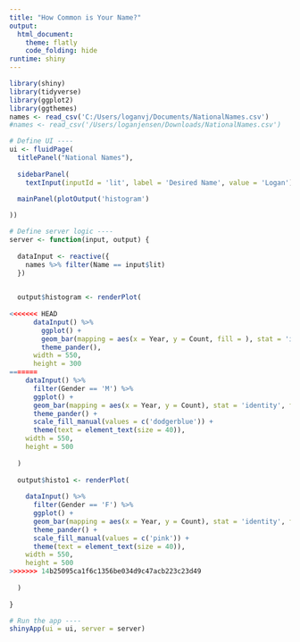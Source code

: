 ```yaml
---
title: "How Common is Your Name?"
output:
  html_document: 
    theme: flatly 
    code_folding: hide
runtime: shiny
---
```


```r
library(shiny)
library(tidyverse)
library(ggplot2)
library(ggthemes)
names <- read_csv('C:/Users/loganvj/Documents/NationalNames.csv')
#names <- read_csv('/Users/loganjensen/Downloads/NationalNames.csv')
```


```r
# Define UI ----
ui <- fluidPage(
  titlePanel("National Names"),
  
  sidebarPanel(
    textInput(inputId = 'lit', label = 'Desired Name', value = 'Logan')), 

  mainPanel(plotOutput('histogram')
  
))

# Define server logic ----
server <- function(input, output) {
  
  dataInput <- reactive({
    names %>% filter(Name == input$lit)
  })
  

  output$histogram <- renderPlot(
    
<<<<<<< HEAD
      dataInput() %>%
        ggplot() +
        geom_bar(mapping = aes(x = Year, y = Count, fill = ), stat = 'identity', fill = 'dodgerblue') +
        theme_pander(),
      width = 550,
      height = 300
=======
    dataInput() %>%
      filter(Gender == 'M') %>%
      ggplot() +
      geom_bar(mapping = aes(x = Year, y = Count), stat = 'identity', fill = 'dodgerblue') +
      theme_pander() +
      scale_fill_manual(values = c('dodgerblue')) +
      theme(text = element_text(size = 40)),
    width = 550,
    height = 500
    
  )
  
  output$histo1 <- renderPlot(
    
    dataInput() %>%
      filter(Gender == 'F') %>%
      ggplot() +
      geom_bar(mapping = aes(x = Year, y = Count), stat = 'identity', fill = 'pink') +
      theme_pander() +
      scale_fill_manual(values = c('pink')) +
      theme(text = element_text(size = 40)),
    width = 550,
    height = 500
>>>>>>> 14b25095ca1f6c1356be034d9c47acb223c23d49
    
  )
  
}

# Run the app ----
shinyApp(ui = ui, server = server)
```

